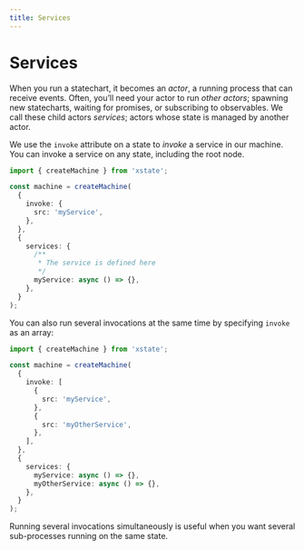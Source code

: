 ```yaml
---
title: Services
---
```


# Services

<!-- deps: ["options-intro","running-machines-intro","the-root-node"] -->

When you run a statechart, it becomes an _actor_, a running process that can receive events. Often, you’ll need your actor to run _other actors_; spawning new statecharts, waiting for promises, or subscribing to observables. We call these child actors _services_; actors whose state is managed by another actor.

We use the `invoke` attribute on a state to _invoke_ a service in our machine. You can invoke a service on any state, including the root node.

```ts twoslash
import { createMachine } from 'xstate';

const machine = createMachine(
  {
    invoke: {
      src: 'myService',
    },
  },
  {
    services: {
      /**
       * The service is defined here
       */
      myService: async () => {},
    },
  }
);
```

You can also run several invocations at the same time by specifying `invoke` as an array:

```ts twoslash
import { createMachine } from 'xstate';

const machine = createMachine(
  {
    invoke: [
      {
        src: 'myService',
      },
      {
        src: 'myOtherService',
      },
    ],
  },
  {
    services: {
      myService: async () => {},
      myOtherService: async () => {},
    },
  }
);
```

Running several invocations simultaneously is useful when you want several sub-processes running on the same state.
